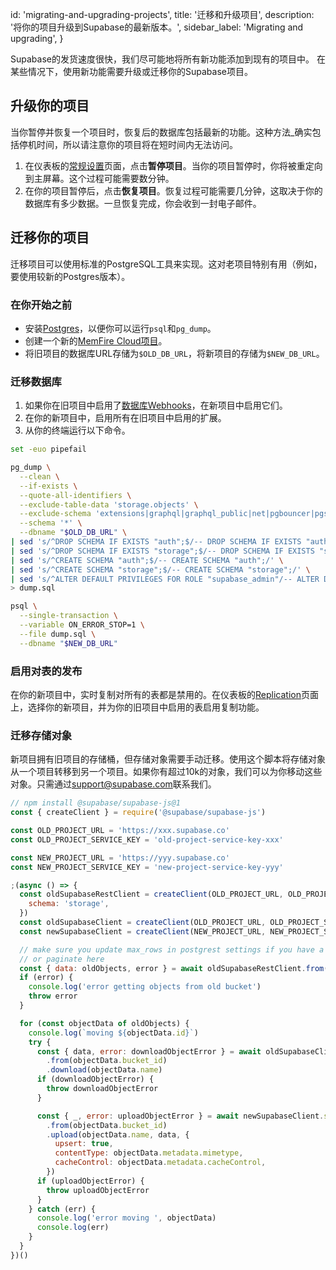 
  id: 'migrating-and-upgrading-projects',
  title: '迁移和升级项目',
  description: '将你的项目升级到Supabase的最新版本。',
  sidebar_label: 'Migrating and upgrading',
}

Supabase的发货速度很快，我们尽可能地将所有新功能添加到现有的项目中。
在某些情况下，使用新功能需要升级或迁移你的Supabase项目。

## 升级你的项目

当你暂停并恢复一个项目时，恢复后的数据库包括最新的功能。这种方法_确实包括停机时间，所以请注意你的项目将在短时间内无法访问。

1. 在仪表板的[常规设置](https://app.supabase.com/project/_/settings/general)页面，点击**暂停项目**。当你的项目暂停时，你将被重定向到主屏幕。这个过程可能需要数分钟。
1. 在你的项目暂停后，点击**恢复项目**。恢复过程可能需要几分钟，这取决于你的数据库有多少数据。一旦恢复完成，你会收到一封电子邮件。

## 迁移你的项目

迁移项目可以使用标准的PostgreSQL工具来实现。这对老项目特别有用（例如，要使用较新的Postgres版本）。

### 在你开始之前

- 安装[Postgres](https://www.postgresql.org/download/)，以便你可以运行`psql`和`pg_dump`。
- 创建一个新的[MemFire Cloud项目](https://cloud.memfiredb.com)。
- 将旧项目的数据库URL存储为`$OLD_DB_URL`，将新项目的存储为`$NEW_DB_URL`。

### 迁移数据库

1. 如果你在旧项目中启用了[数据库Webhooks](https://app.supabase.com/project/_/database/hooks)，在新项目中启用它们。
2. 在你的新项目中，启用所有在旧项目中启用的扩展。
3. 从你的终端运行以下命令。

```sh
set -euo pipefail

pg_dump \
  --clean \
  --if-exists \
  --quote-all-identifiers \
  --exclude-table-data 'storage.objects' \
  --exclude-schema 'extensions|graphql|graphql_public|net|pgbouncer|pgsodium|pgsodium_masks|realtime|supabase_functions|pg_toast|pg_catalog|information_schema' \
  --schema '*' \
  --dbname "$OLD_DB_URL" \
| sed 's/^DROP SCHEMA IF EXISTS "auth";$/-- DROP SCHEMA IF EXISTS "auth";/' \
| sed 's/^DROP SCHEMA IF EXISTS "storage";$/-- DROP SCHEMA IF EXISTS "storage";/' \
| sed 's/^CREATE SCHEMA "auth";$/-- CREATE SCHEMA "auth";/' \
| sed 's/^CREATE SCHEMA "storage";$/-- CREATE SCHEMA "storage";/' \
| sed 's/^ALTER DEFAULT PRIVILEGES FOR ROLE "supabase_admin"/-- ALTER DEFAULT PRIVILEGES FOR ROLE "supabase_admin"/' \
> dump.sql

psql \
  --single-transaction \
  --variable ON_ERROR_STOP=1 \
  --file dump.sql \
  --dbname "$NEW_DB_URL"
```

### 启用对表的发布

在你的新项目中，实时复制对所有的表都是禁用的。在仪表板的[Replication](https://app.supabase.com/project/_/database/replication)页面上，选择你的新项目，并为你的旧项目中启用的表启用复制功能。

### 迁移存储对象

新项目拥有旧项目的存储桶，但存储对象需要手动迁移。使用这个脚本将存储对象从一个项目转移到另一个项目。如果你有超过10k的对象，我们可以为你移动这些对象。只需通过[support@supabase.com](mailto:support@supabase.com)联系我们。

```js
// npm install @supabase/supabase-js@1
const { createClient } = require('@supabase/supabase-js')

const OLD_PROJECT_URL = 'https://xxx.supabase.co'
const OLD_PROJECT_SERVICE_KEY = 'old-project-service-key-xxx'

const NEW_PROJECT_URL = 'https://yyy.supabase.co'
const NEW_PROJECT_SERVICE_KEY = 'new-project-service-key-yyy'

;(async () => {
  const oldSupabaseRestClient = createClient(OLD_PROJECT_URL, OLD_PROJECT_SERVICE_KEY, {
    schema: 'storage',
  })
  const oldSupabaseClient = createClient(OLD_PROJECT_URL, OLD_PROJECT_SERVICE_KEY)
  const newSupabaseClient = createClient(NEW_PROJECT_URL, NEW_PROJECT_SERVICE_KEY)

  // make sure you update max_rows in postgrest settings if you have a lot of objects
  // or paginate here
  const { data: oldObjects, error } = await oldSupabaseRestClient.from('objects').select()
  if (error) {
    console.log('error getting objects from old bucket')
    throw error
  }

  for (const objectData of oldObjects) {
    console.log(`moving ${objectData.id}`)
    try {
      const { data, error: downloadObjectError } = await oldSupabaseClient.storage
        .from(objectData.bucket_id)
        .download(objectData.name)
      if (downloadObjectError) {
        throw downloadObjectError
      }

      const { _, error: uploadObjectError } = await newSupabaseClient.storage
        .from(objectData.bucket_id)
        .upload(objectData.name, data, {
          upsert: true,
          contentType: objectData.metadata.mimetype,
          cacheControl: objectData.metadata.cacheControl,
        })
      if (uploadObjectError) {
        throw uploadObjectError
      }
    } catch (err) {
      console.log('error moving ', objectData)
      console.log(err)
    }
  }
})()
```


